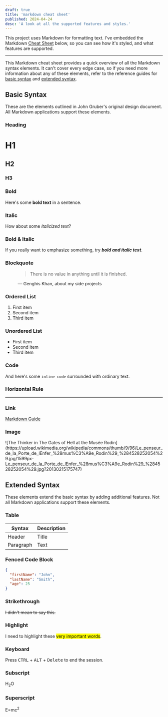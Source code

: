 ```yaml
---
draft: true
title: 'markdown cheat sheet'
published: 2024-04-24
desc: 'A look at all the supported features and styles.'
---
```


This project uses Markdown for formatting text. I've embedded the Markdown [Cheat Sheet] below, so you can see how it's styled, and what features are
supported.

[cheat sheet]: https://www.markdownguide.org/cheat-sheet/.

---

This Markdown cheat sheet provides a quick overview of all the Markdown syntax
elements. It can't cover every edge case, so if you need more information about
any of these elements, refer to the reference guides for
[basic syntax](https://www.markdownguide.org/basic-syntax) and
[extended syntax](https://www.markdownguide.org/extended-syntax).

## Basic Syntax

These are the elements outlined in John Gruber's original design document. All
Markdown applications support these elements.

### Heading

# H1

## H2

### H3

### Bold

Here's some **bold text** in a sentence.

### Italic

How about some _italicized text_?

### Bold & Italic

If you really want to emphasize something, try **_bold and italic text_**.

### Blockquote

<figure>

> There is no value in anything until it is finished.

<figcaption>
  — Genghis Khan, about my side projects
</figcaption>
</figure>

### Ordered List

1. First item
2. Second item
3. Third item

### Unordered List

- First item
- Second item
- Third item

### Code

And here's some `inline code` surrounded with ordinary text.

### Horizontal Rule

---

### Link

[Markdown Guide](https://www.markdownguide.org)

### Image

<Link
  alternate
  href='https://commons.wikimedia.org/wiki/File:Le_penseur_de_la_Porte_de_lEnfer_(mus%C3%A9e_Rodin)_(4528252054).jpg'
>
  ![The Thinker in The Gates of Hell at the Musée
  Rodin](https://upload.wikimedia.org/wikipedia/commons/thumb/9/96/Le_penseur_de_la_Porte_de_lEnfer_%28mus%C3%A9e_Rodin%29_%284528252054%29.jpg/1599px-Le_penseur_de_la_Porte_de_lEnfer_%28mus%C3%A9e_Rodin%29_%284528252054%29.jpg?20130215175747)
</Link>

## Extended Syntax

These elements extend the basic syntax by adding additional features. Not all
Markdown applications support these elements.

### Table

| Syntax    | Description |
| --------- | ----------- |
| Header    | Title       |
| Paragraph | Text        |

### Fenced Code Block

```json
{
  "firstName": "John",
  "lastName": "Smith",
  "age": 25
}
```

### Strikethrough

~~I didn't mean to say this.~~

### Highlight

I need to highlight these <mark>very important words</mark>.

### Keyboard

Press <kbd>CTRL</kbd> + <kbd>ALT</kbd> + <kbd>Delete</kbd> to end the session.

### Subscript

H<sub>2</sub>O

### Superscript

E=mc<sup>2</sup>

